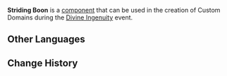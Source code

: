 {{Component Infobox
|id          = 5002
|image       = Item Striding Boon.png
|load        = 3
|description = Collect this to give your character a Movement SPD buff.
|placement   = Free
|category    = Blessings
|size        = 2 · 2 · 2
}}
'''Striding Boon''' is a [[component]] that can be used in the creation of Custom Domains during the [[Divine Ingenuity]] event.

==Other Languages==
{{Other Languages|default_hidden = 1
|en      = Striding Boon
|zhs     = 健步祝福
|zhs_rm  = Jiànbù Zhùfú
|zht     = 健步祝福
|zht_rm  = Jiànbù Zhùfú
|ja      = 健歩の祝福
|ja_rm   = Kenpo no Shukufuku
|ko      = 성큼성큼 축복
|ko_rm   = Seongkeumseongkeum Chukbok
|es      = Bendición pasoligero
|fr      = Bénédiction d'allure
|ru      = Благословение скорости
|th      = พรก้าวว่องไว
|th_rm   = 
|vi      = Chúc Phúc Vững Bước
|de      = Wandersegen
|id      = Striding Boon
|pt      = Bênção Galopante
}}

==Change History==
{{Change History|2.5}}
